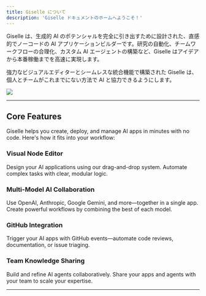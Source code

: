 ```yaml
---
title: Giselle について
description: 'Giselle ドキュメントのホームへようこそ！'
---
```


Giselle は、生成的 AI のポテンシャルを完全に引き出すために設計された、直感的でノーコードの AI アプリケーションビルダーです。研究の自動化、チームワークフローの合理化、カスタム AI エージェントの構築など、Giselle はアイデアから本番稼働までを高速に実現します。

強力なビジュアルエディターとシームレスな統合機能で構築された Giselle は、個人とチームがこれまでにない方法で AI と協力できるようにします。


<Frame>
    <img src="/ja/images/introduction/screen.png" />
</Frame>

---

## Core Features  

Giselle helps you create, deploy, and manage AI apps in minutes with no code. Here's how it fits into your workflow:

### Visual Node Editor  
Design your AI applications using our drag-and-drop system. Automate complex tasks with clear, modular logic.

### Multi-Model AI Collaboration  
Use OpenAI, Anthropic, Google Gemini, and more—together in a single app. Create powerful workflows by combining the best of each model.

### GitHub Integration  
Trigger your AI apps with GitHub events—automate code reviews, documentation, or issue triaging.

### Team Knowledge Sharing  
Build and refine AI agents collaboratively. Share your apps and agents with your team to scale your expertise.

---